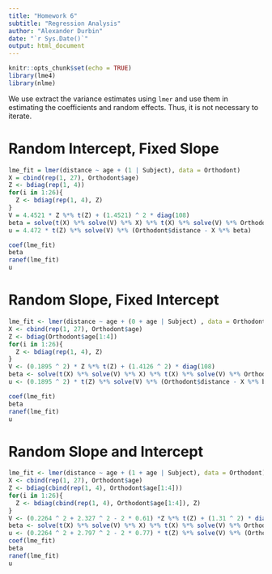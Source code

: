 ```yaml
---
title: "Homework 6"
subtitle: "Regression Analysis"
author: "Alexander Durbin"
date: "`r Sys.Date()`"
output: html_document
---
```


```r
knitr::opts_chunk$set(echo = TRUE)
library(lme4)
library(nlme)
```

We use extract the variance estimates using `lmer` and use them in estimating the coefficients and random effects. Thus, it is not necessary to iterate.

# Random Intercept, Fixed Slope

```r

lme_fit = lmer(distance ~ age + (1 | Subject), data = Orthodont)
X = cbind(rep(1, 27), Orthodont$age)
Z <- bdiag(rep(1, 4))
for(i in 1:26){
  Z <- bdiag(rep(1, 4), Z)
}
V = 4.4521 * Z %*% t(Z) + (1.4521) ^ 2 * diag(108)
beta = solve(t(X) %*% solve(V) %*% X) %*% t(X) %*% solve(V) %*% Orthodont$distance
u = 4.472 * t(Z) %*% solve(V) %*% (Orthodont$distance - X %*% beta)

coef(lme_fit)
beta
ranef(lme_fit)
u

```

# Random Slope, Fixed Intercept

```r

lme_fit <- lmer(distance ~ age + (0 + age | Subject) , data = Orthodont)
X <- cbind(rep(1, 27), Orthodont$age)
Z <- bdiag(Orthodont$age[1:4])
for(i in 1:26){
  Z <- bdiag(rep(1, 4), Z)
}
V <- (0.1895 ^ 2) * Z %*% t(Z) + (1.4126 ^ 2) * diag(108)
beta <- solve(t(X) %*% solve(V) %*% X) %*% t(X) %*% solve(V) %*% Orthodont$distance
u <- (0.1895 ^ 2) * t(Z) %*% solve(V) %*% (Orthodont$distance - X %*% beta)

coef(lme_fit)
beta
ranef(lme_fit)
u

```

# Random Slope and Intercept

```r
lme_fit <- lmer(distance ~ age + (1 + age | Subject), data = Orthodont)
X <- cbind(rep(1, 27), Orthodont$age)
Z <- bdiag(cbind(rep(1, 4), Orthodont$age[1:4]))
for(i in 1:26){
  Z <- bdiag(cbind(rep(1, 4), Orthodont$age[1:4]), Z)
}
V <- (0.2264 ^ 2 + 2.327 ^ 2 - 2 * 0.61) *Z %*% t(Z) + (1.31 ^ 2) * diag(108)
beta <- solve(t(X) %*% solve(V) %*% X) %*% t(X) %*% solve(V) %*% Orthodont$distance
u <- (0.2264 ^ 2 + 2.797 ^ 2 - 2 * 0.77) * t(Z) %*% solve(V) %*% (Orthodont$distance - X %*% beta)
coef(lme_fit)
beta
ranef(lme_fit)
u

```
